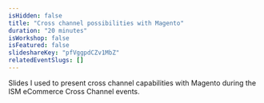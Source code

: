 ```yaml
---
isHidden: false
title: "Cross channel possibilities with Magento"
duration: "20 minutes"
isWorkshop: false
isFeatured: false
slideshareKey: "pfVggpdCZv1MbZ"
relatedEventSlugs: []
---
```


Slides I used to present cross channel capabilities with Magento during the ISM eCommerce Cross Channel events.